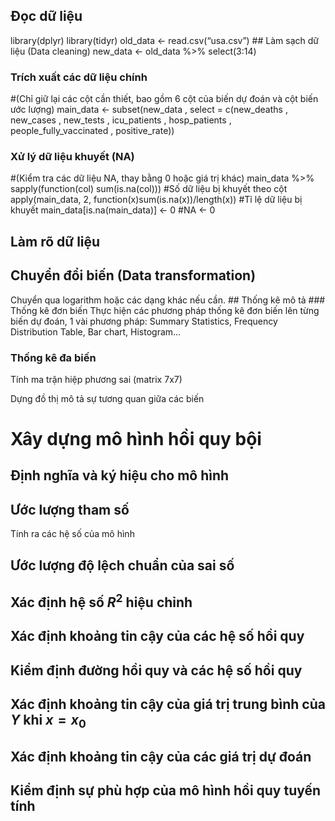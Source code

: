 ## Đọc dữ liệu
library(dplyr)
library(tidyr)
old_data <- read.csv("usa.csv")
## Làm sạch dữ liệu (Data cleaning)
new_data <- old_data %>% select(3:14)

### Trích xuất các dữ liệu chính
#(Chỉ giữ lại các cột cần thiết, bao gồm 6 cột của biến dự đoán và cột biến ước lượng)
main_data <- subset(new_data , select = c(new_deaths , new_cases , new_tests , icu_patients , hosp_patients , people_fully_vaccinated , positive_rate))

### Xử lý dữ liệu khuyết (NA)
#(Kiểm tra các dữ liệu NA, thay bằng 0 hoặc giá trị khác)
main_data %>% sapply(function(col) sum(is.na(col)))    #Số dữ liệu bị khuyết theo cột
apply(main_data, 2, function(x)sum(is.na(x))/length(x))    #Tỉ lệ dữ liệu bị khuyết
main_data[is.na(main_data)] <- 0    #NA <- 0

## Làm rõ dữ liệu
## Chuyển đổi biến (Data transformation)
Chuyển qua logarithm hoặc các dạng khác nếu cần.
## Thống kê mô tả
### Thống kê đơn biến
Thực hiện các phương pháp thống kê đơn biến lên từng biến dự đoán, 1 vài phương pháp: Summary Statistics, Frequency Distribution Table, Bar chart, Histogram... 

### Thống kê đa biến
Tính ma trận hiệp phương sai (matrix 7x7)

Dựng đồ thị mô tả sự tương quan giữa các biến

# Xây dựng mô hình hồi quy bội
## Định nghĩa và ký hiệu cho mô hình

## Ước lượng tham số
Tính ra các hệ số của mô hình

## Ước lượng độ lệch chuẩn của sai số

## Xác định hệ số $R^2$ hiệu chỉnh

## Xác định khoảng tin cậy của các hệ số hồi quy

## Kiểm định đường hồi quy và các hệ số hồi quy

## Xác định khoảng tin cậy của giá trị trung bình của $Y$ khi $x=x_0$

## Xác định khoảng tin cậy của các giá trị dự đoán

## Kiểm định sự phù hợp của mô hình hồi quy tuyến tính